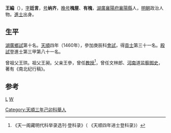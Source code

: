 {{Otheruses|王綸}}
'''王綸'''（{{bd|1431年||1524}}），[[表字|字]]'''廷言'''，[[号|号]]'''纳齐'''，[[晚号|晚号]]'''槐屋'''、'''有槐'''，[[湖廣|湖廣]][[襄陽府|襄陽府]][[襄陽縣|襄陽縣]]人，[[明朝|明朝]]政治人物。[[進士|進士]]出身。

== 生平 ==
[[湖廣|湖廣]][[鄉試|鄉試]]第十名。[[天顺_(明朝)|天順]]四年（1460年），參加庚辰科[[會試|會試]]，得[[貢士|貢士]]第三十一名。[[殿試|殿試]]登進士第三甲第八十一名。

曾祖父王珙。祖父王昶。父亲王參，曾任[[教授|教授]]<ref>《天一阁藏明代科举录选刊·登科录》（ 《天顺四年进士登科录》）</ref>，曾任文林郎、[[河南|河南]]道[[监察御史|监察御史]]，著有《南北纪行稿》。

==参考==
{{reflist}}

{{明朝人物小作品}}
{{天順四年庚辰科殿試金榜}}
[[category:王姓|L]]
[[category:襄陽人|W]]
[[Category:天順三年己卯科舉人|Category:天順三年己卯科舉人]]